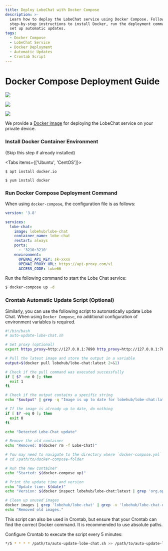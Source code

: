 ```yaml
---
title: Deploy LobeChat with Docker Compose
description: >-
  Learn how to deploy the LobeChat service using Docker Compose. Follow
  step-by-step instructions to install Docker, run the deployment command, and
  set up automatic updates.
tags:
  - Docker Compose
  - LobeChat Service
  - Docker Deployment
  - Automatic Updates
  - Crontab Script
---
```


# Docker Compose Deployment Guide

<div style={{display:"flex", gap: 4}}>

[![][docker-release-shield]][docker-release-link]

[![][docker-size-shield]][docker-size-link]

[![][docker-pulls-shield]][docker-pulls-link]

</div>

We provide a [Docker image][docker-release-link] for deploying the LobeChat service on your private device.

<Steps>

### Install Docker Container Environment

(Skip this step if already installed)

<Tabs items={['Ubuntu', 'CentOS']}>

<Tab>

```fish
$ apt install docker.io
```

</Tab>

<Tab>

```fish
$ yum install docker
```

</Tab>

</Tabs>

### Run Docker Compose Deployment Command

When using `docker-compose`, the configuration file is as follows:

```yml
version: '3.8'

services:
  lobe-chat:
    image: lobehub/lobe-chat
    container_name: lobe-chat
    restart: always
    ports:
      - '3210:3210'
    environment:
      OPENAI_API_KEY: sk-xxxx
      OPENAI_PROXY_URL: https://api-proxy.com/v1
      ACCESS_CODE: lobe66
```

Run the following command to start the Lobe Chat service:

```bash
$ docker-compose up -d
```

### Crontab Automatic Update Script (Optional)

Similarly, you can use the following script to automatically update Lobe Chat. When using `Docker Compose`, no additional configuration of environment variables is required.

```bash
#!/bin/bash
# auto-update-lobe-chat.sh

# Set proxy (optional)
export https_proxy=http://127.0.0.1:7890 http_proxy=http://127.0.0.1:7890 all_proxy=socks5://127.0.0.1:7890

# Pull the latest image and store the output in a variable
output=$(docker pull lobehub/lobe-chat:latest 2>&1)

# Check if the pull command was executed successfully
if [ $? -ne 0 ]; then
  exit 1
fi

# Check if the output contains a specific string
echo "$output" | grep -q "Image is up to date for lobehub/lobe-chat:latest"

# If the image is already up to date, do nothing
if [ $? -eq 0 ]; then
  exit 0
fi

echo "Detected Lobe-Chat update"

# Remove the old container
echo "Removed: $(docker rm -f Lobe-Chat)"

# You may need to navigate to the directory where `docker-compose.yml` is located first
# cd /path/to/docker-compose-folder

# Run the new container
echo "Started: $(docker-compose up)"

# Print the update time and version
echo "Update time: $(date)"
echo "Version: $(docker inspect lobehub/lobe-chat:latest | grep 'org.opencontainers.image.version' | awk -F'"' '{print $4}')"

# Clean up unused images
docker images | grep 'lobehub/lobe-chat' | grep -v 'lobehub/lobe-chat-database' | grep -v 'latest' | awk '{print $3}' | xargs -r docker rmi > /dev/null 2>&1
echo "Removed old images."
```

This script can also be used in Crontab, but ensure that your Crontab can find the correct Docker command. It is recommended to use absolute paths.

Configure Crontab to execute the script every 5 minutes:

```bash
*/5 * * * * /path/to/auto-update-lobe-chat.sh >> /path/to/auto-update-lobe-chat.log 2>&1
```

</Steps>

[docker-pulls-link]: https://hub.docker.com/r/lobehub/lobe-chat
[docker-pulls-shield]: https://img.shields.io/docker/pulls/lobehub/lobe-chat?color=45cc11&labelColor=black&style=flat-square
[docker-release-link]: https://hub.docker.com/r/lobehub/lobe-chat
[docker-release-shield]: https://img.shields.io/docker/v/lobehub/lobe-chat?color=369eff&label=docker&labelColor=black&logo=docker&logoColor=white&style=flat-square
[docker-size-link]: https://hub.docker.com/r/lobehub/lobe-chat
[docker-size-shield]: https://img.shields.io/docker/image-size/lobehub/lobe-chat?color=369eff&labelColor=black&style=flat-square

